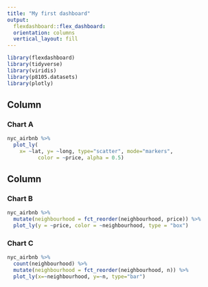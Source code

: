 ```yaml
---
title: "My first dashboard"
output: 
  flexdashboard::flex_dashboard:
  orientation: columns
  vertical_layout: fill
---
```


```r
library(flexdashboard)
library(tidyverse)
library(viridis)
library(p8105.datasets)
library(plotly)
```



Column {data-width=650}
-----------------------------------------------------------------------

### Chart A

```r
nyc_airbnb %>% 
  plot_ly(
    x= ~lat, y= ~long, type="scatter", mode="markers",
          color = ~price, alpha = 0.5)
```



Column {data-width=350}
-----------------------------------------------------------------------

### Chart B

```r
nyc_airbnb %>% 
  mutate(neighbourhood = fct_reorder(neighbourhood, price)) %>% 
  plot_ly(y = ~price, color = ~neighbourhood, type = "box")
```

### Chart C

```r
nyc_airbnb %>% 
  count(neighbourhood) %>% 
  mutate(neighbourhood = fct_reorder(neighbourhood, n)) %>% 
  plot_ly(x=~neighbourhood, y=~n, type="bar")
```

